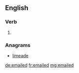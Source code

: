 ==English==

===Verb===
{{head|en}}

# {{en-past of|email}}

===Anagrams===
* [[limeade#English|limeade]]

[[de:emailed]]
[[fr:emailed]]
[[mg:emailed]]